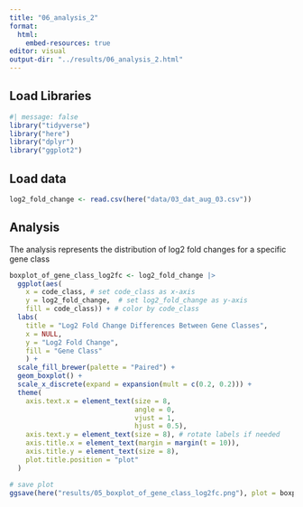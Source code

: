 ```yaml
---
title: "06_analysis_2"
format:
  html:
    embed-resources: true
editor: visual
output-dir: "../results/06_analysis_2.html"
---
```


## Load Libraries

```r
#| message: false
library("tidyverse")
library("here")
library("dplyr")
library("ggplot2")
```

## Load data

```r
log2_fold_change <- read.csv(here("data/03_dat_aug_03.csv"))
```

## Analysis

The analysis represents the distribution of log2 fold changes for a specific gene class

```r
boxplot_of_gene_class_log2fc <- log2_fold_change |>
  ggplot(aes(
    x = code_class, # set code_class as x-axis
    y = log2_fold_change,  # set log2_fold_change as y-axis
    fill = code_class)) + # color by code_class
  labs(
    title = "Log2 Fold Change Differences Between Gene Classes",
    x = NULL,
    y = "Log2 Fold Change",
    fill = "Gene Class"
    ) +
  scale_fill_brewer(palette = "Paired") +
  geom_boxplot() +
  scale_x_discrete(expand = expansion(mult = c(0.2, 0.2))) +
  theme(
    axis.text.x = element_text(size = 8,
                               angle = 0,
                               vjust = 1,
                               hjust = 0.5),
    axis.text.y = element_text(size = 8), # rotate labels if needed
    axis.title.x = element_text(margin = margin(t = 10)),
    axis.title.y = element_text(size = 8),
    plot.title.position = "plot"
  )

# save plot
ggsave(here("results/05_boxplot_of_gene_class_log2fc.png"), plot = boxplot_of_gene_class_log2fc, width = 10, height = 6)
```
